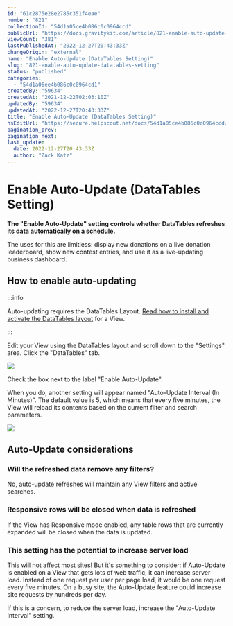 ```yaml
---
id: "61c2875e28e2785c351f4eae"
number: "821"
collectionId: "54d1a05ce4b086c0c0964ccd"
publicUrl: "https://docs.gravitykit.com/article/821-enable-auto-update-datatables-setting"
viewCount: "381"
lastPublishedAt: "2022-12-27T20:43:33Z"
changeOrigin: "external"
name: "Enable Auto-Update (DataTables Setting)"
slug: "821-enable-auto-update-datatables-setting"
status: "published"
categories: 
  - "54d1a06ee4b086c0c0964cd1"
createdBy: "59634"
createdAt: "2021-12-22T02:03:10Z"
updatedBy: "59634"
updatedAt: "2022-12-27T20:43:33Z"
title: "Enable Auto-Update (DataTables Setting)"
hsEditUrl: "https://secure.helpscout.net/docs/54d1a05ce4b086c0c0964ccd/article/61c2875e28e2785c351f4eae"
pagination_prev: 
pagination_next: 
last_update:
  date: 2022-12-27T20:43:33Z
  author: "Zack Katz"
---
```


# Enable Auto-Update (DataTables Setting)

**The "Enable Auto-Update" setting controls whether DataTables refreshes its data automatically on a schedule.**

The uses for this are limitless: display new donations on a live donation leaderboard, show new contest entries, and use it as a live-updating business dashboard.

## How to enable auto-updating


:::info

Auto-updating requires the DataTables Layout. [Read how to install and activate the DataTables layout](https://docs.gravitykit.com/article/202-how-to-install-the-datatables-layout) for a View.

:::

  Edit your View using the DataTables layout and scroll down to the "Settings" area. Click the "DataTables" tab.

![](https://www.gravitykit.com/wp-content/uploads/2021/12/Screenshot-on-2021-12-21-at-21-09-12.png)

Check the box next to the label "Enable Auto-Update".

When you do, another setting will appear named "Auto-Update Interval (In Minutes)". The default value is 5, which means that every five minutes, the View will reload its contents based on the current filter and search parameters.

![](https://www.gravitykit.com/wp-content/uploads/2021/12/Markup-2021-12-21-at-21.13.27.png)

## Auto-Update considerations

### Will the refreshed data remove any filters?

No, auto-update refreshes will maintain any View filters and active searches.

### Responsive rows will be closed when data is refreshed

If the View has Responsive mode enabled, any table rows that are currently expanded will be closed when the data is updated.

### This setting has the potential to increase server load

This will not affect most sites! But it's something to consider: if Auto-Update is enabled on a View that gets lots of web traffic, it can increase server load. Instead of one request per user per page load, it would be one request every five minutes. On a busy site, the Auto-Update feature could increase site requests by hundreds per day.

If this is a concern, to reduce the server load, increase the "Auto-Update Interval" setting.